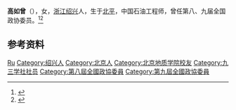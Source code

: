 '''高如曾'''（{{bd|1939年|11月|}}），女，[[浙江|浙江]][[绍兴|绍兴]]人，生于[[北平|北平]]，中国石油工程师，曾任第八、九届全国政协委员。<ref>{{Cite book|title=历届全国政协委员人名辞典|author=|publisher=中国国际广播出版社|year=1996|isbn=9787507813746|location=北京|pages=}}</ref><ref>{{Cite book|title=中华人民共和国职官志|author=何虎生, 李耀东, 向常福主编|publisher=中国社会出版社|year=2003|isbn=9787800883934|location=北京|pages=}}</ref>

== 参考资料 ==
{{reflist}}

{{Authority control}}
{{DEFAULTSORT:Gao高}}
[[Category:高姓|Ru]]
[[Category:绍兴人|Category:绍兴人]]
[[Category:北京人|Category:北京人]]
[[Category:北京地质学院校友|Category:北京地质学院校友]]
[[Category:九三学社社员|Category:九三学社社员]]
[[Category:第八屆全國政協委員|Category:第八屆全國政協委員]]
[[Category:第九屆全國政協委員|Category:第九屆全國政協委員]]

{{中国人物小作品}}
